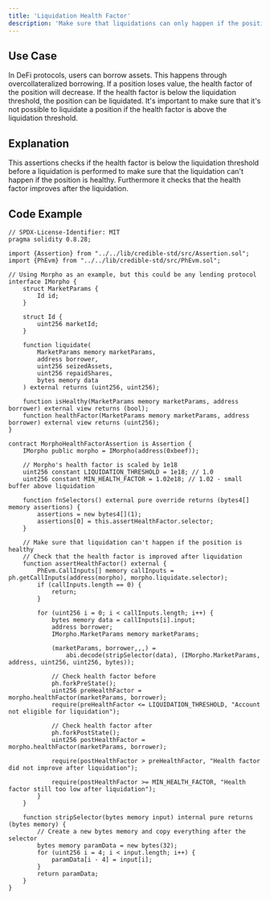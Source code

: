 ```yaml
---
title: 'Liquidation Health Factor'
description: 'Make sure that liquidations can only happen if the position is unhealthy'
---
```


## Use Case

In DeFi protocols, users can borrow assets. This happens through overcollateralized borrowing.
If a position loses value, the health factor of the position will decrease.
If the health factor is below the liquidation threshold, the position can be liquidated.
It's important to make sure that it's not possible to liquidate a position if the health factor is above the liquidation threshold.

## Explanation

This assertions checks if the health factor is below the liquidation threshold before a liquidation is performed to
make sure that the liquidation can't happen if the position is healthy. Furthermore it checks that the health factor
improves after the liquidation.

## Code Example

```solidity
// SPDX-License-Identifier: MIT
pragma solidity 0.8.28;

import {Assertion} from "../../lib/credible-std/src/Assertion.sol";
import {PhEvm} from "../../lib/credible-std/src/PhEvm.sol";

// Using Morpho as an example, but this could be any lending protocol
interface IMorpho {
    struct MarketParams {
        Id id;
    }

    struct Id {
        uint256 marketId;
    }

    function liquidate(
        MarketParams memory marketParams,
        address borrower,
        uint256 seizedAssets,
        uint256 repaidShares,
        bytes memory data
    ) external returns (uint256, uint256);

    function isHealthy(MarketParams memory marketParams, address borrower) external view returns (bool);
    function healthFactor(MarketParams memory marketParams, address borrower) external view returns (uint256);
}

contract MorphoHealthFactorAssertion is Assertion {
    IMorpho public morpho = IMorpho(address(0xbeef));

    // Morpho's health factor is scaled by 1e18
    uint256 constant LIQUIDATION_THRESHOLD = 1e18; // 1.0
    uint256 constant MIN_HEALTH_FACTOR = 1.02e18; // 1.02 - small buffer above liquidation

    function fnSelectors() external pure override returns (bytes4[] memory assertions) {
        assertions = new bytes4[](1);
        assertions[0] = this.assertHealthFactor.selector;
    }

    // Make sure that liquidation can't happen if the position is healthy
    // Check that the health factor is improved after liquidation
    function assertHealthFactor() external {
        PhEvm.CallInputs[] memory callInputs = ph.getCallInputs(address(morpho), morpho.liquidate.selector);
        if (callInputs.length == 0) {
            return;
        }

        for (uint256 i = 0; i < callInputs.length; i++) {
            bytes memory data = callInputs[i].input;
            address borrower;
            IMorpho.MarketParams memory marketParams;

            (marketParams, borrower,,,) =
                abi.decode(stripSelector(data), (IMorpho.MarketParams, address, uint256, uint256, bytes));

            // Check health factor before
            ph.forkPreState();
            uint256 preHealthFactor = morpho.healthFactor(marketParams, borrower);
            require(preHealthFactor <= LIQUIDATION_THRESHOLD, "Account not eligible for liquidation");

            // Check health factor after
            ph.forkPostState();
            uint256 postHealthFactor = morpho.healthFactor(marketParams, borrower);

            require(postHealthFactor > preHealthFactor, "Health factor did not improve after liquidation");

            require(postHealthFactor >= MIN_HEALTH_FACTOR, "Health factor still too low after liquidation");
        }
    }

    function stripSelector(bytes memory input) internal pure returns (bytes memory) {
        // Create a new bytes memory and copy everything after the selector
        bytes memory paramData = new bytes(32);
        for (uint256 i = 4; i < input.length; i++) {
            paramData[i - 4] = input[i];
        }
        return paramData;
    }
}
```
